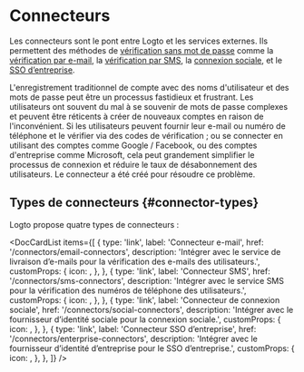 
# Connecteurs

Les connecteurs sont le pont entre Logto et les services externes. Ils permettent des méthodes de [vérification sans mot de passe](https://auth.wiki/passwordless) comme la [vérification par e-mail](/end-user-flows/sign-up-and-sign-in/sign-in), la [vérification par SMS](/end-user-flows/sign-up-and-sign-in/sign-in), la [connexion sociale](/end-user-flows/sign-up-and-sign-in/social-sign-in), et le [SSO d’entreprise](/end-user-flows/enterprise-sso).

L'enregistrement traditionnel de compte avec des noms d'utilisateur et des mots de passe peut être un processus fastidieux et frustrant. Les utilisateurs ont souvent du mal à se souvenir de mots de passe complexes et peuvent être réticents à créer de nouveaux comptes en raison de l'inconvénient. Si les utilisateurs peuvent fournir leur e-mail ou numéro de téléphone et le vérifier via des codes de vérification ; ou se connecter en utilisant des comptes comme Google / Facebook, ou des comptes d'entreprise comme Microsoft, cela peut grandement simplifier le processus de connexion et réduire le taux de désabonnement des utilisateurs. Le connecteur a été créé pour résoudre ce problème.

## Types de connecteurs \{#connector-types}

Logto propose quatre types de connecteurs :

<DocCardList
  items={[
    {
      type: 'link',
      label: 'Connecteur e-mail',
      href: '/connectors/email-connectors',
      description:
        'Intégrer avec le service de livraison d’e-mails pour la vérification des e-mails des utilisateurs.',
      customProps: {
        icon: <Email />,
      },
    },
    {
      type: 'link',
      label: 'Connecteur SMS',
      href: '/connectors/sms-connectors',
      description:
        'Intégrer avec le service SMS pour la vérification des numéros de téléphone des utilisateurs.',
      customProps: {
        icon: <Mobile />,
      },
    },
    {
      type: 'link',
      label: 'Connecteur de connexion sociale',
      href: '/connectors/social-connectors',
      description: 'Intégrer avec le fournisseur d’identité sociale pour la connexion sociale.',
      customProps: {
        icon: <Social />,
      },
    },
    {
      type: 'link',
      label: 'Connecteur SSO d’entreprise',
      href: '/connectors/enterprise-connectors',
      description: 'Intégrer avec le fournisseur d’identité d’entreprise pour le SSO d’entreprise.',
      customProps: {
        icon: <Enterprise />,
      },
    },
  ]}
/>
